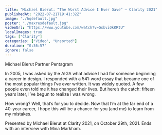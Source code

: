 ```yaml
---
title: "Michael Bierut: “The Worst Advice I Ever Gave” — Clarity 2021"
publishedAt: "2022-07-21T19:41:32Z"
image: "./hqdefault.jpg"
poster: "./maxresdefault.jpg"
videoUrl: "https://www.youtube.com/watch?v=GsbviQkKRtU"
localImages: true
tags: ["Clarity"]
categories: ["Video", "Unsorted"]
duration: "0:36:57"
ignore: false
---
```


Michael Bierut Partner Pentagram

In 2005, I was asked by the AIGA what advice I had for someone beginning a career in design. I responded with a 541-word essay that became one of the most popular things I’ve ever written. It was widely quoted. A few people even told me it has changed their lives. But here’s the catch: fifteen years later, I’ve begun to realize I was wrong.

How wrong? Well, that’s for you to decide. Now that I’m at the far end of a 40-year career, I hope this will be a chance for you (and me) to learn from my mistakes.

Presented by Michael Bierut at Clarity 2021, on October 29th, 2021. Ends with an interview with Mina Markham.
